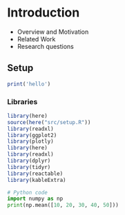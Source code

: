 # Introduction

* Overview and Motivation
* Related Work
* Research questions

## Setup
```r
print('hello')
```

### Libraries

```r
library(here)
source(here("src/setup.R"))
library(readxl)
library(ggplot2)
library(plotly)
library(here)
library(readxl)
library(dplyr)
library(tidyr)
library(reactable)
library(kableExtra)
```

```python
# Python code
import numpy as np
print(np.mean([10, 20, 30, 40, 50]))
```
